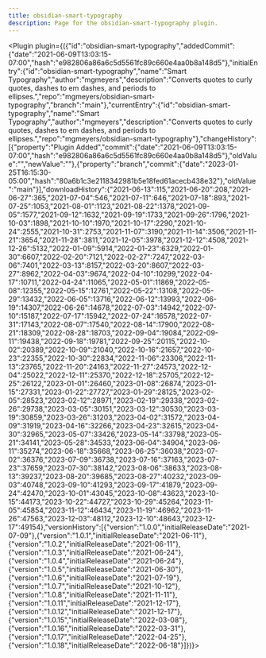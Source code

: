 ---
title: obsidian-smart-typography
description: Page for the obsidian-smart-typography plugin.
---


<Plugin plugin={({"id":"obsidian-smart-typography","addedCommit":{"date":"2021-06-09T13:03:15-07:00","hash":"e982806a86a6c5d5561fc89c660e4aa0b8a148d5"},"initialEntry":{"id":"obsidian-smart-typography","name":"Smart Typography","author":"mgmeyers","description":"Converts quotes to curly quotes, dashes to em dashes, and periods to ellipses.","repo":"mgmeyers/obsidian-smart-typography","branch":"main"},"currentEntry":{"id":"obsidian-smart-typography","name":"Smart Typography","author":"mgmeyers","description":"Converts quotes to curly quotes, dashes to em dashes, and periods to ellipses.","repo":"mgmeyers/obsidian-smart-typography"},"changeHistory":[{"property":"Plugin Added","commit":{"date":"2021-06-09T13:03:15-07:00","hash":"e982806a86a6c5d5561fc89c660e4aa0b8a148d5"},"oldValue":"","newValue":""},{"property":"branch","commit":{"date":"2023-01-25T16:15:30-05:00","hash":"80a6b1c3e2118342981b5e18fed61acecb438e32"},"oldValue":"main"}],"downloadHistory":{"2021-06-13":115,"2021-06-20":208,"2021-06-27":365,"2021-07-04":546,"2021-07-11":646,"2021-07-18":893,"2021-07-25":1053,"2021-08-01":1123,"2021-08-22":1378,"2021-09-05":1577,"2021-09-12":1632,"2021-09-19":1733,"2021-09-26":1796,"2021-10-03":1898,"2021-10-10":1970,"2021-10-17":2290,"2021-10-24":2555,"2021-10-31":2753,"2021-11-07":3190,"2021-11-14":3506,"2021-11-21":3654,"2021-11-28":3811,"2021-12-05":3978,"2021-12-12":4508,"2021-12-26":5132,"2022-01-09":5914,"2022-01-23":6329,"2022-01-30":6607,"2022-02-20":7121,"2022-02-27":7247,"2022-03-06":7401,"2022-03-13":8157,"2022-03-20":8607,"2022-03-27":8962,"2022-04-03":9674,"2022-04-10":10299,"2022-04-17":10711,"2022-04-24":11065,"2022-05-01":11869,"2022-05-08":12355,"2022-05-15":12761,"2022-05-22":13108,"2022-05-29":13432,"2022-06-05":13716,"2022-06-12":13993,"2022-06-19":14307,"2022-06-26":14678,"2022-07-03":14942,"2022-07-10":15187,"2022-07-17":15942,"2022-07-24":16578,"2022-07-31":17143,"2022-08-07":17540,"2022-08-14":17900,"2022-08-21":18309,"2022-08-28":18703,"2022-09-04":19084,"2022-09-11":19438,"2022-09-18":19781,"2022-09-25":20115,"2022-10-02":20389,"2022-10-09":21040,"2022-10-16":21657,"2022-10-23":22355,"2022-10-30":22834,"2022-11-06":23306,"2022-11-13":23765,"2022-11-20":24163,"2022-11-27":24573,"2022-12-04":25022,"2022-12-11":25370,"2022-12-18":25705,"2022-12-25":26122,"2023-01-01":26460,"2023-01-08":26874,"2023-01-15":27331,"2023-01-22":27727,"2023-01-29":28125,"2023-02-05":28523,"2023-02-12":28971,"2023-02-19":29338,"2023-02-26":29738,"2023-03-05":30151,"2023-03-12":30530,"2023-03-19":30859,"2023-03-26":31203,"2023-04-02":31572,"2023-04-09":31919,"2023-04-16":32266,"2023-04-23":32615,"2023-04-30":32965,"2023-05-07":33426,"2023-05-14":33798,"2023-05-21":34141,"2023-05-28":34533,"2023-06-04":34904,"2023-06-11":35274,"2023-06-18":35668,"2023-06-25":36038,"2023-07-02":36376,"2023-07-09":36738,"2023-07-16":37163,"2023-07-23":37659,"2023-07-30":38142,"2023-08-06":38633,"2023-08-13":39237,"2023-08-20":39685,"2023-08-27":40232,"2023-09-03":40748,"2023-09-10":41293,"2023-09-17":41879,"2023-09-24":42470,"2023-10-01":43045,"2023-10-08":43623,"2023-10-15":44173,"2023-10-22":44727,"2023-10-29":45264,"2023-11-05":45854,"2023-11-12":46434,"2023-11-19":46962,"2023-11-26":47563,"2023-12-03":48112,"2023-12-10":48643,"2023-12-17":49154},"versionHistory":[{"version":"1.0.0","initialReleaseDate":"2021-07-09"},{"version":"1.0.1","initialReleaseDate":"2021-06-11"},{"version":"1.0.2","initialReleaseDate":"2021-06-11"},{"version":"1.0.3","initialReleaseDate":"2021-06-24"},{"version":"1.0.4","initialReleaseDate":"2021-06-24"},{"version":"1.0.5","initialReleaseDate":"2021-06-30"},{"version":"1.0.6","initialReleaseDate":"2021-07-19"},{"version":"1.0.7","initialReleaseDate":"2021-10-12"},{"version":"1.0.8","initialReleaseDate":"2021-11-11"},{"version":"1.0.11","initialReleaseDate":"2021-12-17"},{"version":"1.0.12","initialReleaseDate":"2021-12-17"},{"version":"1.0.15","initialReleaseDate":"2022-03-08"},{"version":"1.0.16","initialReleaseDate":"2022-03-31"},{"version":"1.0.17","initialReleaseDate":"2022-04-25"},{"version":"1.0.18","initialReleaseDate":"2022-06-18"}]})}></Plugin>